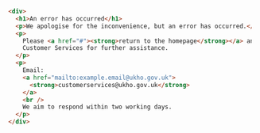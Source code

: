```html
  <div>
    <h1>An error has occurred</h1>
    <p>We apologise for the inconvenience, but an error has occurred.</p>
    <p>
      Please <a href="#"><strong>return to the homepage</strong></a> and try again. If the issue persists, please contanct <br/>
      Customer Services for further assistance.
    </p>
    <p>
      Email:
      <a href="mailto:example.email@ukho.gov.uk">
        <strong>customerservices@ukho.gov.uk</strong>
      </a>
      <br />
      We aim to respond within two working days.
    </p>
  </div>
```
